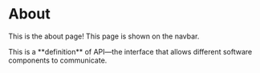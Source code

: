 # About

This is the about page! This page is shown on the navbar.

<Callout term="API">
This is a **definition** of API—the interface that allows different software components to communicate.
</Callout>

